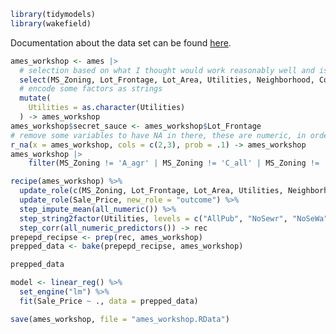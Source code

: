 ```r
library(tidymodels)
library(wakefield)
```

Documentation about the data set can be found [here](https://jse.amstat.org/v19n3/decock/DataDocumentation.txt).

```r
ames_workshop <- ames |>
  # selection based on what I thought would work reasonably well and is not too hard to make sense of
  select(MS_Zoning, Lot_Frontage, Lot_Area, Utilities, Neighborhood, Condition_1, Condition_2, Overall_Cond, Exter_Cond, Foundation, Heating, Year_Sold, Garage_Area, Mo_Sold, Sale_Price) |>
  # encode some factors as strings
  mutate(
    Utilities = as.character(Utilities)
  ) -> ames_workshop
ames_workshop$secret_sauce <- ames_workshop$Lot_Frontage
# remove some variables to have NA in there, these are numeric, in order to impute them later
r_na(x = ames_workshop, cols = c(2,3), prob = .1) -> ames_workshop
ames_workshop |>
    filter(MS_Zoning != 'A_agr' | MS_Zoning != 'C_all' | MS_Zoning != 'I_all')
```

```r
recipe(ames_workshop) %>%
  update_role(c(MS_Zoning, Lot_Frontage, Lot_Area, Utilities, Neighborhood, Condition_1, Condition_2, Overall_Cond, Exter_Cond, Foundation, Heating, Year_Sold, Garage_Area, Mo_Sold, secret_sauce), new_role = "predictor") %>%
  update_role(Sale_Price, new_role = "outcome") %>%
  step_impute_mean(all_numeric()) %>%
  step_string2factor(Utilities, levels = c("AllPub", "NoSewr", "NoSeWa")) %>%
  step_corr(all_numeric_predictors()) -> rec
prepepd_recipse <- prep(rec, ames_workshop)
prepped_data <- bake(prepepd_recipse, ames_workshop)

prepped_data
```


```r
model <- linear_reg() %>%
  set_engine("lm") %>%
  fit(Sale_Price ~ ., data = prepped_data)
```

```r
save(ames_workshop, file = "ames_workshop.RData")
```

